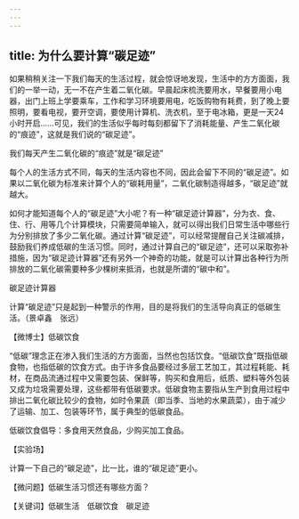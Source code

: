 ```yaml
---
---
---
```

title: 为什么要计算“碳足迹”
---




如果稍稍关注一下我们每天的生活过程，就会惊讶地发现，生活中的方方面面，我们的一举一动，无一不在产生着二氧化碳。早晨起床梳洗要用水，早餐要用小电器，出门上班上学要乘车，工作和学习环境要用电，吃饭购物有耗费，到了晚上要照明，要看电视，要开空调，要使用计算机、洗衣机，至于电冰箱，更是一天24小时开启……可见，我们的生活似乎每时每刻都留下了消耗能量、产生二氧化碳的“痕迹”，这就是我们说的“碳足迹”。

我们每天产生二氧化碳的“痕迹”就是“碳足迹”



每个人的生活方式不同，每天的生活内容也不同，因此会留下不同的“碳足迹”。如果以二氧化碳为标准来计算个人的“碳耗用量”，二氧化碳制造得越多，“碳足迹”就越大。

如何才能知道每个人的“碳足迹”大小呢？有一种“碳足迹计算器”，分为衣、食、住、行、用等几个计算模块，只需要简单输入，就可以得出我们日常生活中哪些行为分别排放了多少二氧化碳。通过计算“碳足迹”，可以经常提醒自己关注碳减排，鼓励我们养成低碳的生活习惯。同时，通过计算自己的“碳足迹”，还可以采取弥补措施，因为“碳足迹计算器”还有另外一个神奇的功能，就是可以计算出各种行为所排放的二氧化碳需要种多少棵树来抵消，也就是所谓的“碳中和”。

碳足迹计算器



计算“碳足迹”只是起到一种警示的作用，目的是将我们的生活导向真正的低碳生活。（景卓鑫　张远）





【微博士】低碳饮食



“低碳”理念正在渗入我们生活的方方面面，当然也包括饮食。“低碳饮食”既指低碳食物，也指低碳的饮食方式。由于许多食品要经过多层工艺加工，其过程耗能、耗材，在商品流通过程中又需要包装、保鲜等，购买和食用后，纸质、塑料等外包装又成为垃圾需要处理，这些都带有低碳要求。低碳食物主要指从生产到食用过程中排出二氧化碳比较少的食物，如时令果蔬（即当季、当地的水果蔬菜），由于减少了运输、加工、包装等环节，属于典型的低碳食品。

低碳饮食倡导：多食用天然食品，少购买加工食品。

【实验场】

计算一下自己的“碳足迹”，比一比，谁的“碳足迹”更小。

【微问题】低碳生活习惯还有哪些方面？

【关键词】低碳生活　低碳饮食　碳足迹